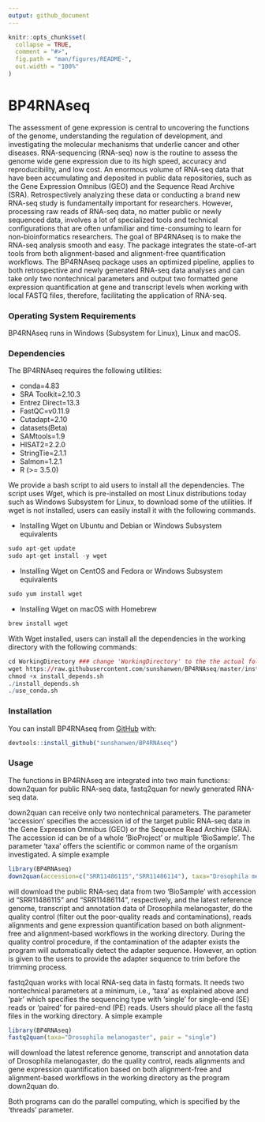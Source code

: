 ```yaml
---
output: github_document
---
```


<!-- README.md is generated from README.Rmd. Please edit that file -->

```r
knitr::opts_chunk$set(
  collapse = TRUE,
  comment = "#>",
  fig.path = "man/figures/README-",
  out.width = "100%"
)
```

# BP4RNAseq
The assessment of gene expression is central to uncovering the functions of the genome, understanding the regulation of development, and investigating the molecular mechanisms that underlie cancer and other diseases. RNA-sequencing (RNA-seq) now is the routine to assess the genome wide gene expression due to its high speed, accuracy and reproducibility, and low cost. An enormous volume of RNA-seq data that have been accumulating and deposited in public data repositories, such as the Gene Expression Omnibus (GEO) and the Sequence Read Archive (SRA). Retrospectively analyzing these data or conducting a brand new RNA-seq study is fundamentally important for researchers. However, processing raw reads of RNA-seq data, no matter public or newly sequenced data, involves a lot of specialized tools and technical configurations that are often unfamiliar and time-consuming to learn for non-bioinformatics researchers. The goal of BP4RNAseq is to make the RNA-seq analysis smooth and easy. The package integrates the state-of-art tools from both alignment-based and alignment-free quantification workflows. The BP4RNAseq package uses an optimized pipeline, applies to both retrospective and newly generated RNA-seq data analyses and can take only two nontechnical parameters and output two formatted gene expression quantification at gene and transcript levels when working with local FASTQ files, therefore, facilitating the application of RNA-seq. 

### Operating System Requirements

BP4RNAseq runs in Windows (Subsystem for Linux), Linux and macOS.

### Dependencies 

The BP4RNAseq requires the following utilities:

* conda=4.83
* SRA Toolkit=2.10.3
* Entrez Direct=13.3
* FastQC=v0.11.9
* Cutadapt=2.10
* datasets(Beta)
* SAMtools=1.9
* HISAT2=2.2.0
* StringTie=2.1.1
* Salmon=1.2.1   
* R (>= 3.5.0)

We provide a bash script to aid users to install all the dependencies. The script uses Wget, which is pre-installed on most Linux distributions today such as Windows Subsystem for Linux, to download some of the utilities. If wget is not installed, users can easily install it with the following commands. 

* Installing Wget on Ubuntu and Debian or Windows Subsystem equivalents
```r
sudo apt-get update 
sudo apt-get install -y wget
```
* Installing Wget on CentOS and Fedora or Windows Subsystem equivalents
```r
sudo yum install wget
```
* Installing Wget on macOS with Homebrew
```r
brew install wget
```

With Wget installed, users can install all the dependencies in the working directory with the following commands:
``` r
cd WorkingDirectory ### change 'WorkingDirectory' to the the actual folder that you want to work in
wget https://raw.githubusercontent.com/sunshanwen/BP4RNAseq/master/install_depends.sh
chmod +x install_depends.sh
./install_depends.sh
./use_conda.sh
```


### Installation

<!-- You can install the released version of BP4RNAseq from [CRAN](https://CRAN.R-project.org) with: -->

<!-- ``` r -->
<!-- #install.packages("BP4RNAseq") # remove comments later -->
<!-- ``` -->

<!-- And the development version from [GitHub](https://github.com/) with: -->

<!-- ``` r -->
<!-- # install.packages("devtools") -->
<!-- devtools::install_github("sunshanwen/BP4RNAseq") -->
<!-- ``` -->

You can install BP4RNAseq from [GitHub](https://github.com/) with:

``` r
devtools::install_github("sunshanwen/BP4RNAseq")
```


### Usage

The functions in BP4RNAseq are integrated into two main functions: down2quan for public RNA-seq data, fastq2quan for newly generated RNA-seq data. 

down2quan can receive only two nontechnical parameters. The parameter 'accession' specifies the accession id of the target public RNA-seq data in the Gene Expression Omnibus (GEO) or the Sequence Read Archive (SRA). The accession id can be of a whole 'BioProject' or multiple 'BioSample'. The parameter 'taxa' offers the scientific or common name of the organism investigated. A simple example 
``` r
library(BP4RNAseq)
down2quan(accession=c("SRR11486115","SRR11486114"), taxa="Drosophila melanogaster")
```
will download the public RNA-seq data from two 'BioSample' with accession id "SRR11486115" and "SRR11486114", respectively, and the latest reference genome, transcript and annotation data of Drosophila melanogaster, do the quality control (filter out the poor-quality reads and contaminations), reads alignments and gene expression quantification based on both alignment-free and alignment-based workflows in the working directory. During the quality control procedure, if the contamination of the adapter exists the program will automatically detect the adapter sequence. However, an option is given to the users to provide the adapter sequence to trim before the trimming process. 

fastq2quan works with local RNA-seq data in fastq formats. It needs two nontechnical parameters at a minimum, i.e., 'taxa' as explained above and 'pair' which specifies the sequencing type with 'single' for single-end (SE) reads or 'paired' for paired-end (PE) reads. Users should place all the fastq files in the working directory. A simple example 
``` r
library(BP4RNAseq)
fastq2quan(taxa="Drosophila melanogaster", pair = "single")
```
will download the latest reference genome, transcript and annotation data of Drosophila melanogaster, do the quality control, reads alignments and gene expression quantification based on both alignment-free and alignment-based workflows in the working directory as the program down2quan do. 

Both programs can do the parallel computing, which is specified by the 'threads' parameter. 




